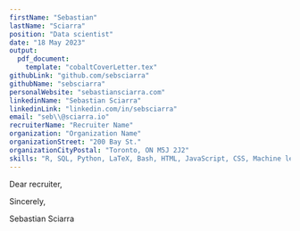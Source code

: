 ```yaml
---
firstName: "Sebastian"
lastName: "Sciarra"
position: "Data scientist"
date: "18 May 2023"
output: 
  pdf_document:
    template: "cobaltCoverLetter.tex"
githubLink: "github.com/sebsciarra"
githubName: "sebsciarra"
personalWebsite: "sebastiansciarra.com"
linkedinName: "Sebastian Sciarra"
linkedinLink: "linkedin.com/in/sebsciarra"
email: "seb\\@sciarra.io"
recruiterName: "Recruiter Name"
organization: "Organization Name"
organizationStreet: "200 Bay St."
organizationCityPostal: "Toronto, ON M5J 2J2"
skills: "R, SQL, Python, LaTeX, Bash, HTML, JavaScript, CSS, Machine learning, Data science, Data visualization, Knowledge translation"
---
```






\noindent Dear recruiter, 

\vspace*{1cm}


\lipsum[1-3]

Sincerely,  

\vspace*{1cm}
Sebastian Sciarra



